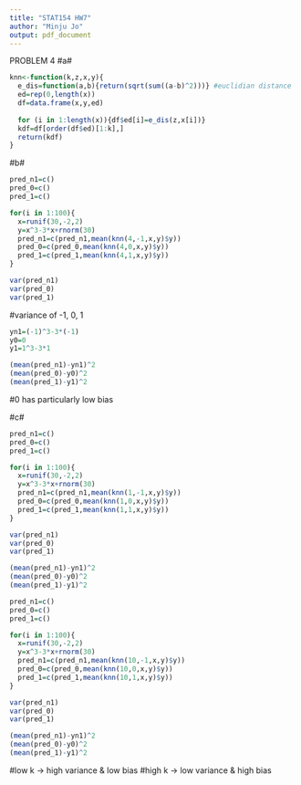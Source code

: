 ---
title: "STAT154 HW7"
author: "Minju Jo"
output: pdf_document
---

PROBLEM 4
#a#
```{r}
knn<-function(k,z,x,y){
  e_dis=function(a,b){return(sqrt(sum((a-b)^2)))} #euclidian distance
  ed=rep(0,length(x))
  df=data.frame(x,y,ed)
  
  for (i in 1:length(x)){df$ed[i]=e_dis(z,x[i])}
  kdf=df[order(df$ed)[1:k],]
  return(kdf)
}
```


#b#
```{r}
pred_n1=c()
pred_0=c()
pred_1=c()
```

```{r}
for(i in 1:100){
  x=runif(30,-2,2)
  y=x^3-3*x+rnorm(30)
  pred_n1=c(pred_n1,mean(knn(4,-1,x,y)$y))
  pred_0=c(pred_0,mean(knn(4,0,x,y)$y))
  pred_1=c(pred_1,mean(knn(4,1,x,y)$y))
}
```

```{r}
var(pred_n1)
var(pred_0)
var(pred_1)
```
#variance of -1, 0, 1

```{r}
yn1=(-1)^3-3*(-1)
y0=0
y1=1^3-3*1
```

```{r}
(mean(pred_n1)-yn1)^2
(mean(pred_0)-y0)^2
(mean(pred_1)-y1)^2
```
#0 has particularly low bias


#c#
```{r}
pred_n1=c()
pred_0=c()
pred_1=c()

for(i in 1:100){
  x=runif(30,-2,2)
  y=x^3-3*x+rnorm(30)
  pred_n1=c(pred_n1,mean(knn(1,-1,x,y)$y))
  pred_0=c(pred_0,mean(knn(1,0,x,y)$y))
  pred_1=c(pred_1,mean(knn(1,1,x,y)$y))
}
```

```{r}
var(pred_n1)
var(pred_0)
var(pred_1)

(mean(pred_n1)-yn1)^2
(mean(pred_0)-y0)^2
(mean(pred_1)-y1)^2
```

```{r}
pred_n1=c()
pred_0=c()
pred_1=c()

for(i in 1:100){
  x=runif(30,-2,2)
  y=x^3-3*x+rnorm(30)
  pred_n1=c(pred_n1,mean(knn(10,-1,x,y)$y))
  pred_0=c(pred_0,mean(knn(10,0,x,y)$y))
  pred_1=c(pred_1,mean(knn(10,1,x,y)$y))
}
```

```{r}
var(pred_n1)
var(pred_0)
var(pred_1)

(mean(pred_n1)-yn1)^2
(mean(pred_0)-y0)^2
(mean(pred_1)-y1)^2
```
#low k -> high variance & low bias
#high k -> low variance & high bias

